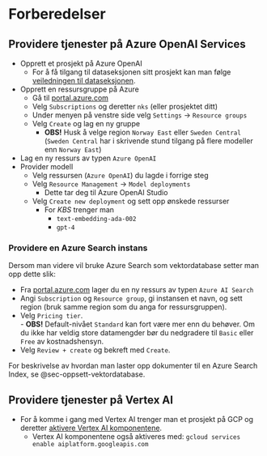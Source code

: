 # Forberedelser

## Providere tjenester på Azure OpenAI Services

- Opprett et prosjekt på Azure OpenAI
    - For å få tilgang til dataseksjonen sitt prosjekt kan man følge [veiledningen
til dataseksjonen][azure_tilgang].
- Opprett en ressursgruppe på Azure
    - Gå til [portal.azure.com][azure_portal]
    - Velg `Subscriptions` og deretter `nks` (eller prosjektet ditt)
    - Under menyen på venstre side velg `Settings` -> `Resource groups`
    - Velg `Create` og lag en ny gruppe 
        - **OBS!** Husk å velge region `Norway East` eller `Sweden Central`   
        (`Sweden Central` har i skrivende stund tilgang på flere modeller enn `Norway East`)
- Lag en ny ressurs av typen `Azure OpenAI`
- Provider modell
    - Velg ressursen (`Azure OpenAI`) du lagde i forrige steg
    - Velg `Resource Management` -> `Model deployments`
        - Dette tar deg til Azure OpenAI Studio
    - Velg `Create new deployment` og sett opp ønskede ressurser
        - For _KBS_ trenger man
            - `text-embedding-ada-002`
            - `gpt-4`

### Providere en Azure Search instans
Dersom man videre vil bruke Azure Search som vektordatabase setter man opp dette slik:

- Fra [portal.azure.com][azure_portal] lager du en ny ressurs av typen `Azure AI Search`
- Angi `Subscription` og `Resource group`, gi instansen et navn, og sett region (bruk samme region som du anga for ressursgruppen).
- Velg `Pricing tier`.   
        - **OBS!** Default-nivået `Standard` kan fort være mer enn du behøver. Om du ikke har veldig store datamengder bør du nedgradere til `Basic` eller `Free` av kostnadshensyn. 
- Velg `Review + create` og bekreft med `Create`.

For beskrivelse av hvordan man laster opp dokumenter til en Azure Search Index, se @sec-oppsett-vektordatabase.
    

## Providere tjenester på Vertex AI

- For å komme i gang med Vertex AI trenger man et prosjekt på GCP og deretter
[aktivere Vertex AI komponentene][vertex_tilgang].
    - Vertex AI komponentene også aktiveres med: `gcloud services enable aiplatform.googleapis.com`


[azure_tilgang]: https://dataseksjonen.intern.nav.no/kompetanse/guider/openai_azure.html
[vertex_tilgang]: https://cloud.google.com/vertex-ai/docs/start/cloud-environment
[azure_portal]: https://portal.azure.com
